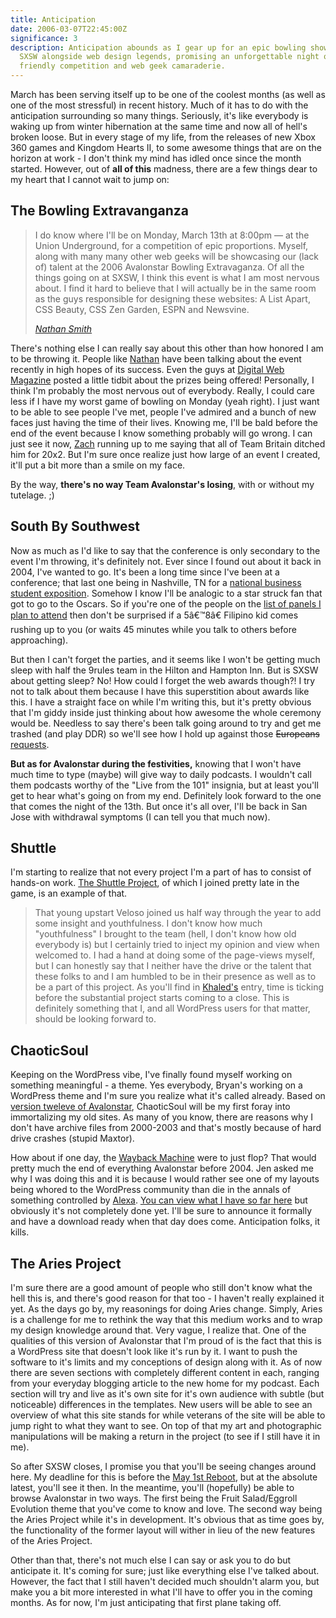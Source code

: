 ```yaml
---
title: Anticipation
date: 2006-03-07T22:45:00Z
significance: 3
description: Anticipation abounds as I gear up for an epic bowling showdown at
  SXSW alongside web design legends, promising an unforgettable night of
  friendly competition and web geek camaraderie.
---
```


March has been serving itself up to be one of the coolest months (as well as one of the most stressful) in recent history. Much of it has to do with the anticipation surrounding so many things. Seriously, it's like everybody is waking up from winter hibernation at the same time and now all of hell's broken loose. But in every stage of my life, from the releases of new Xbox 360 games and Kingdom Hearts II, to some awesome things that are on the horizon at work - I don't think my mind has idled once since the month started. However, out of **all of this** madness, there are a few things dear to my heart that I cannot wait to jump on:

## The Bowling Extravanganza

> I do know where I'll be on Monday, March 13th at 8:00pm — at the Union Underground, for a competition of epic proportions. Myself, along with many many other web geeks will be showcasing our (lack of) talent at the 2006 Avalonstar Bowling Extravaganza. Of all the things going on at SXSW, I think this event is what I am most nervous about. I find it hard to believe that I will actually be in the same room as the guys responsible for designing these websites: A List Apart, CSS Beauty, CSS Zen Garden, ESPN and Newsvine.
>
> <cite>[Nathan Smith][1]</cite>

There's nothing else I can really say about this other than how honored I am to be throwing it. People like [Nathan][1] have been talking about the event recently in high hopes of its success. Even the guys at [Digital Web Magazine][2] posted a little tidbit about the prizes being offered! Personally, I think I'm probably the most nervous out of everybody. Really, I could care less if I have my worst game of bowling on Monday (yeah right). I just want to be able to see people I've met, people I've admired and a bunch of new faces just having the time of their lives. Knowing me, I'll be bald before the end of the event because I know something probably will go wrong. I can just see it now, [Zach][3] running up to me saying that all of Team Britain ditched him for 20x2. But I'm sure once realize just how large of an event I created, it'll put a bit more than a smile on my face.

By the way, **there's no way Team Avalonstar's losing**, with or without my tutelage. ;)

## South By Southwest

Now as much as I'd like to say that the conference is only secondary to the event I'm throwing, it's definitely not. Ever since I found out about it back in 2004, I've wanted to go. It's been a long time since I've been at a conference; that last one being in Nashville, TN for a [national business student exposition][4]. Somehow I know I'll be analogic to a star struck fan that got to go to the Oscars. So if you're one of the people on the [list of panels I plan to attend][5] then don't be surprised if a 5â€™8â€ Filipino kid comes rushing up to you (or waits 45 minutes while you talk to others before approaching).

But then I can't forget the parties, and it seems like I won't be getting much sleep with half the 9rules team in the Hilton and Hampton Inn. But is SXSW about getting sleep? No! How could I forget the web awards though?! I try not to talk about them because I have this superstition about awards like this. I have a straight face on while I'm writing this, but it's pretty obvious that I'm giddy inside just thinking about how awesome the whole ceremony would be. Needless to say there's been talk going around to try and get me trashed (and play DDR) so we'll see how I hold up against those <del datetime="2006-03-08T09:11:18+00:00">Europeans</del> <ins datetime="2006-03-08T09:11:18+00:00">requests</ins>.

**But as for Avalonstar during the festivities,** knowing that I won't have much time to type (maybe) will give way to daily podcasts. I wouldn't call them podcasts worthy of the "Live from the 101" insignia, but at least you'll get to hear what's going on from my end. Definitely look forward to the one that comes the night of the 13th. But once it's all over, I'll be back in San Jose with withdrawal symptoms (I can tell you that much now).

## Shuttle

I'm starting to realize that not every project I'm a part of has to consist of hands-on work. [The Shuttle Project][6], of which I joined pretty late in the game, is an example of that.

> That young upstart Veloso joined us half way through the year to add some insight and youthfulness.
> I don't know how much "youthfulness" I brought to the team (hell, I don't know how old everybody is) but I certainly tried to inject my opinion and view when welcomed to. I had a hand at doing some of the page-views myself, but I can honestly say that I neither have the drive or the talent that these folks to and I am humbled to be in their presence as well as to be a part of this project. As you'll find in [Khaled's][7] entry, time is ticking before the substantial project starts coming to a close. This is definitely something that I, and all WordPress users for that matter, should be looking forward to.

## ChaoticSoul

Keeping on the WordPress vibe, I've finally found myself working on something meaningful - a theme. Yes everybody, Bryan's working on a WordPress theme and I'm sure you realize what it's called already. Based on [version tweleve of Avalonstar][8], ChaoticSoul will be my first foray into immortalizing my old sites. As many of you know, there are reasons why I don't have archive files from 2000-2003 and that's mostly because of hard drive crashes (stupid Maxtor).

How about if one day, the [Wayback Machine][9] were to just flop? That would pretty much the end of everything Avalonstar before 2004. Jen asked me why I was doing this and it is because I would rather see one of my layouts being whored to the WordPress community than die in the annals of something controlled by [Alexa][10]. [You can view what I have so far here][11] but obviously it's not completely done yet. I'll be sure to announce it formally and have a download ready when that day does come. Anticipation folks, it kills.

## The Aries Project

I'm sure there are a good amount of people who still don't know what the hell this is, and there's good reason for that too - I haven't really explained it yet. As the days go by, my reasonings for doing Aries change. Simply, Aries is a challenge for me to rethink the way that this medium works and to wrap my design knowledge around that. Very vague, I realize that. One of the qualities of this version of Avalonstar that I'm proud of is the fact that this is a WordPress site that doesn't look like it's run by it. I want to push the software to it's limits and my conceptions of design along with it. As of now there are seven sections with completely different content in each, ranging from your everyday blogging article to the new home for my podcast. Each section will try and live as it's own site for it's own audience with subtle (but noticeable) differences in the templates. New users will be able to see an overview of what this site stands for while veterans of the site will be able to jump right to what they want to see. On top of that my art and photographic manipulations will be making a return in the project (to see if I still have it in me).

So after SXSW closes, I promise you that you'll be seeing changes around here. My deadline for this is before the [May 1st Reboot][12], but at the absolute latest, you'll see it then. In the meantime, you'll (hopefully) be able to browse Avalonstar in two ways. The first being the Fruit Salad/Eggroll Evolution theme that you've come to know and love. The second way being the Aries Project while it's in development. It's obvious that as time goes by, the functionality of the former layout will wither in lieu of the new features of the Aries Project.

Other than that, there's not much else I can say or ask you to do but anticipate it. It's coming for sure; just like everything else I've talked about. However, the fact that I still haven't decided much shouldn't alarm you, but make you a bit more interested in what I'll have to offer you in the coming months. As for now, I'm just anticipating that first plane taking off.

[1]: http://sonspring.com/
[2]: http://digital-web.com/
[3]: http://zachinglis.com/
[4]: http://fbla-pbl.org/
[5]: http://external.avalonstar.com/text_2006sxswi.txt
[6]: http://www.brokenkode.com/archives/shuttle-wave-one/
[7]: http://brokenkode.com/
[8]: http://web.archive.org/web/20021114132316/www.avalonstar.net/indexmain.php
[9]: http://archive.org/
[10]: http://alexa.com/
[11]: http://sandbox.avalonstar.com/
[12]: http://cssreboot.com/
